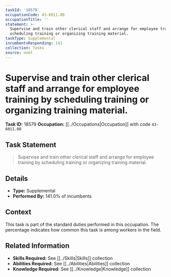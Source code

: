 ```yaml
---
taskId: '18579'
occupationCode: 43-6011.00
occupationTitle: ''
statement: >-
  Supervise and train other clerical staff and arrange for employee training by
  scheduling training or organizing training material.
taskType: Supplemental
incumbentsResponding: 141
collection: Tasks
source: onet
---
```

# Supervise and train other clerical staff and arrange for employee training by scheduling training or organizing training material.

**Task ID:** 18579
**Occupation:** [[../Occupations|Occupation]] with code `43-6011.00`

## Task Statement

> Supervise and train other clerical staff and arrange for employee training by scheduling training or organizing training material.

## Details

- **Type:** Supplemental
- **Performed By:** 141.0% of incumbents

## Context

This task is part of the standard duties performed in this occupation. The percentage indicates how common this task is among workers in the field.

## Related Information

- **Skills Required:** See [[../Skills|Skills]] collection
- **Abilities Required:** See [[../Abilities|Abilities]] collection
- **Knowledge Required:** See [[../Knowledge|Knowledge]] collection
